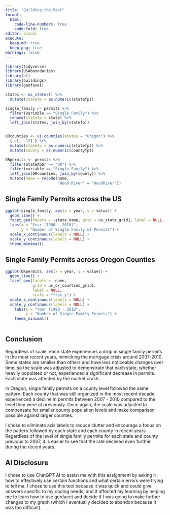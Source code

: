 ```yaml
---
title: "Building the Past"
format: 
  html:
    code-line-numbers: true
    code-fold: true
editor: visual
execute: 
  keep-md: true
  keep-png: true
warnings: false
---
```


```r
library(tidyverse)
library(USAboundaries)
library(sf)
library(buildings)
library(geofacet)

states <- us_states() %>% 
  mutate(statefp = as.numeric(statefp))

single_family <- permits %>% 
  filter(variable == "Single Family") %>% 
  rename(statefp = state) %>% 
  left_join(states, join_by(statefp))


ORcounties <- us_counties(states = "Oregon") %>% 
  { .[, -13] } %>% 
  mutate(statefp = as.numeric(statefp)) %>% 
  mutate(county = as.numeric(countyfp))

ORpermits <- permits %>% 
  filter(StateAbbr == "OR") %>% 
  filter(variable == "Single Family") %>% 
  left_join(ORcounties, join_by(county)) %>% 
  mutate(name = recode(name,
                       "Hood River" = "HoodRiver"))

```


## Single Family Permits across the US

```r

ggplot(single_family, aes(x = year, y = value)) +
  geom_line() +
  facet_geo(facets = ~state_name, grid = us_state_grid1, label = NULL, scales = "free_y") +
  labs(x = "Year (1980 - 2010)",
       y = "Number of Single Family of Permits") + 
  scale_x_continuous(labels = NULL) +
  scale_y_continuous(labels = NULL) +
  theme_minimal()


```


## Single Family Permits across Oregon Counties

```r

ggplot(ORpermits, aes(x = year, y = value)) +
  geom_line() +
  facet_geo(facets = ~name,
            grid = us_or_counties_grid1,
            label = NULL,
            scale = "free_y") +
  scale_x_continuous(labels = NULL) +
  scale_y_continuous(labels = NULL) +
    labs(x = "Year (1980 - 2010",
         y = "Number of Single Family Permits") +
    theme_minimal()
  

```


## Conclusion

Regardless of scale, each state experiences a drop in single family permits in the most recent years, mimicking the mortgage crisis around 2007-2010. Some states are smaller than others and have less noticeable changes over time, so the scale was adjusted to demonstrate that each state, whether heavily populated or not, experienced a significant decrease in permits. Each state was affected by the market crash. 

In Oregon, single family permits on a county level followed the same pattern. Each county that was still organized in the most recent decade experienced a decline in permits between 2007 - 2010 compared to the level they were at previously. Once again, the scale was adjusted to compensate for smaller county population levels and make comparison possible against larger counties.

I chose to eliminate axis labels to reduce clutter and encourage a focus on the pattern followed by each state and each county in recent years. Regardless of the level of single family permits for each state and county previous to 2007, it is easier to see that the rate declined even further during the recent years.

## AI Disclosure

I chose to use ChatGPT AI to assist me with this assignment by asking it how to effectively use certain functions and what certain errors were trying to tell me. I chose to use this tool because it was quick and could give answers specific to my coding needs, and it affected my learning by helping me to learn how to use geofacet and decide if I was going to make further changes to my graph (which I eventually decided to abandon because it was too difficult).